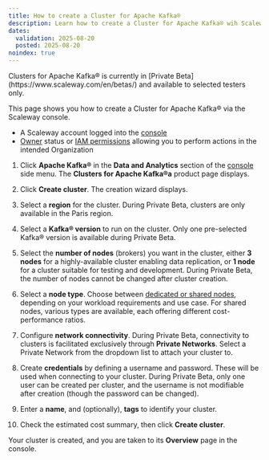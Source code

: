 ```yaml
---
title: How to create a Cluster for Apache Kafka®
description: Learn how to create a Cluster for Apache Kafka® wih Scaleway, and get your hosted, fully-managed Kafka infrastructure up and running with just a few clicks.
dates:
  validation: 2025-08-20
  posted: 2025-08-20
noindex: true
---
```


<Message type="note">
Clusters for Apache Kafka® is currently in [Private Beta](https://www.scaleway.com/en/betas/) and available to selected testers only.
</Message>

This page shows you how to create a Cluster for Apache Kafka® via the Scaleway console.

<Requirements />

  - A Scaleway account logged into the [console](https://console.scaleway.com)
  - [Owner](/iam/concepts/#owner) status or [IAM permissions](/iam/concepts/#permission) allowing you to perform actions in the intended Organization

1. Click **Apache Kafka®** in the **Data and Analytics** section of the [console](https://console.scaleway.com/) side menu. The **Clusters for Apache Kafka®a** product page displays.

2. Click **Create cluster**. The creation wizard displays.

3. Select a **region** for the cluster. During Private Beta, clusters are only available in the Paris region.

4. Select a **Kafka® version** to run on the cluster. Only one pre-selected Kafka® version is available during Private Beta.

5. Select the **number of nodes** (brokers) you want in the cluster, either **3 nodes** for a highly-available cluster enabling data replication, or **1 node** for a cluster suitable for testing and development. During Private Beta, the number of nodes cannot be changed after cluster creation.

6. Select a **node type**. Choose between [dedicated or shared nodes](/clusters-for-kafka/concepts/#node), depending on your workload requirements and use case. For shared nodes, various types are available, each offering different cost-performance ratios.

7. Configure **network connectivity**. During Private Beta, connectivity to clusters is facilitated exclusively through **Private Networks**. Select a Private Network from the dropdown list to attach your cluster to.

8. Create **credentials** by defining a username and password. These will be used when connecting to your cluster. During Private Beta, only one user can be created per cluster, and the username is not modifiable after creation (though the password can be changed).

9. Enter a **name**, and (optionally), **tags** to identify your cluster.

10. Check the estimated cost summary, then click **Create cluster**.

Your cluster is created, and you are taken to its **Overview** page in the console.
